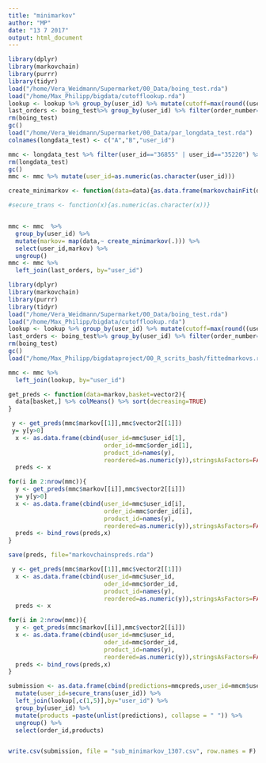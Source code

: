 ```yaml
---
title: "minimarkov"
author: "MP"
date: "13 7 2017"
output: html_document
---
```


```r
library(dplyr)
library(markovchain)
library(purrr)
library(tidyr)
load("/home/Vera_Weidmann/Supermarket/00_Data/boing_test.rda")
load("/home/Max_Philipp/bigdata/cutofflookup.rda")
lookup <- lookup %>% group_by(user_id) %>% mutate(cutoff=max(round((user_reorder_ratio+(1-user_reorder_ratio)/2)*user_average_basket),1))
last_orders <- boing_test%>% group_by(user_id) %>% filter(order_number==max(order_number)) %>% select(user_id,vector2) %>% ungroup()
rm(boing_test)
gc()
load("/home/Vera_Weidmann/Supermarket/00_Data/par_longdata_test.rda")
colnames(longdata_test) <- c("A","B","user_id")

mmc <- longdata_test %>% filter(user_id=="36855" | user_id=="35220") %>% group_by(user_id) %>% nest(-user_id)
rm(longdata_test)
gc()
mmc <- mmc %>% mutate(user_id=as.numeric(as.character(user_id)))

create_minimarkov <- function(data=data){as.data.frame(markovchainFit(data)$estimate@transitionMatrix)}

#secure_trans <- function(x){as.numeric(as.character(x))}


mmc <- mmc  %>% 
  group_by(user_id) %>% 
  mutate(markov= map(data,~ create_minimarkov(.))) %>% 
  select(user_id,markov) %>%
  ungroup()
mmc <- mmc %>%
  left_join(last_orders, by="user_id")


```

```r
library(dplyr)
library(markovchain)
library(purrr)
library(tidyr)
load("/home/Vera_Weidmann/Supermarket/00_Data/boing_test.rda")
load("/home/Max_Philipp/bigdata/cutofflookup.rda")
lookup <- lookup %>% group_by(user_id) %>% mutate(cutoff=max(round((user_reorder_ratio+(1-user_reorder_ratio)/2)*user_average_basket),1))
last_orders <- boing_test%>% group_by(user_id) %>% filter(order_number==max(order_number)) %>% select(user_id,vector2) %>% ungroup()
rm(boing_test)
gc()
load("/home/Max_Philipp/bigdataproject/00_R_scrits_bash/fittedmarkovs.rda")

mmc <- mmc %>%
  left_join(lookup, by="user_id")

get_preds <- function(data=markov,basket=vector2){
  data[basket,] %>% colMeans() %>% sort(decreasing=TRUE)
}

 y <- get_preds(mmc$markov[[1]],mmc$vector2[[1]])
 y= y[y>0]
  x <- as.data.frame(cbind(user_id=mmc$user_id[1],
                           order_id=mmc$order_id[1], 
                           product_id=names(y),
                           reordered=as.numeric(y)),stringsAsFactors=FALSE)
  preds <- x

for(i in 2:nrow(mmc)){
  y <- get_preds(mmc$markov[[i]],mmc$vector2[[i]])
  y= y[y>0]
  x <- as.data.frame(cbind(user_id=mmc$user_id[i],
                           order_id=mmc$order_id[i], 
                           product_id=names(y),
                           reordered=as.numeric(y)),stringsAsFactors=FALSE)
  preds <- bind_rows(preds,x)
}

save(preds, file="markovchainspreds.rda")
```



```r
 y <- get_preds(mmc$markov[[1]],mmc$vector2[[1]])
  x <- as.data.frame(cbind(user_id=mmc$user_id,
                           oder_id=mmc$order_id, 
                           product_id=names(y),
                           reordered=as.numeric(y)),stringsAsFactors=FALSE)
  preds <- x

for(i in 2:nrow(mmc)){
  y <- get_preds(mmc$markov[[i]],mmc$vector2[[i]])
  x <- as.data.frame(cbind(user_id=mmc$user_id,
                           oder_id=mmc$order_id, 
                           product_id=names(y),
                           reordered=as.numeric(y)),stringsAsFactors=FALSE)
  preds <- bind_rows(preds,x)
}

submission <- as.data.frame(cbind(predictions=mmcpreds,user_id=mmcm$user_id)) %>% 
  mutate(user_id=secure_trans(user_id)) %>% 
  left_join(lookup[,c(1,5)],by="user_id") %>% 
  group_by(user_id) %>% 
  mutate(products =paste(unlist(predictions), collapse = " ")) %>% 
  ungroup() %>% 
  select(order_id,products)


write.csv(submission, file = "sub_minimarkov_1307.csv", row.names = F)
```
